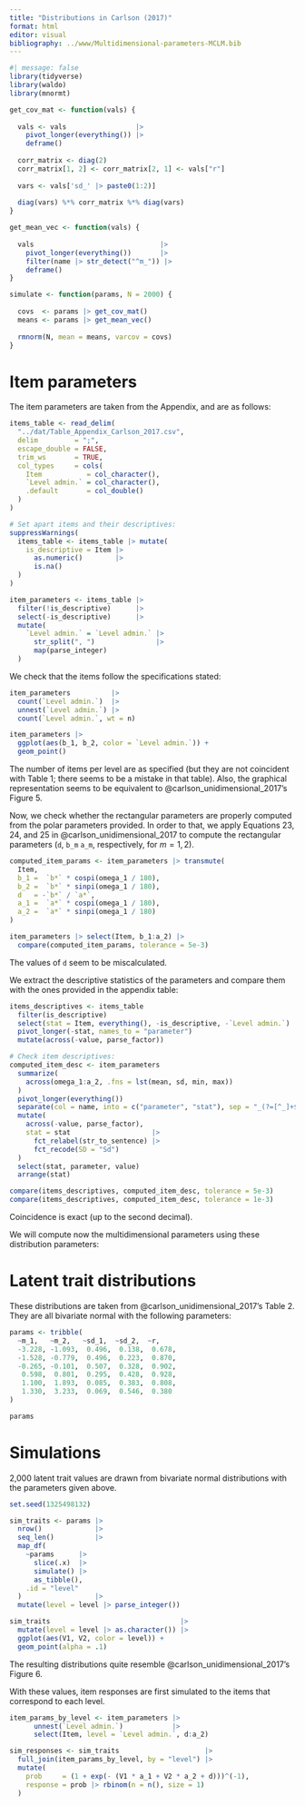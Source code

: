 ```yaml
---
title: "Distributions in Carlson (2017)"
format: html
editor: visual
bibliography: ../www/Multidimensional-parameters-MCLM.bib
---
```


```r
#| message: false
library(tidyverse)
library(waldo)
library(mnormt)
```

```r
get_cov_mat <- function(vals) {
  
  vals <- vals                 |>
    pivot_longer(everything()) |>
    deframe()
  
  corr_matrix <- diag(2)
  corr_matrix[1, 2] <- corr_matrix[2, 1] <- vals["r"]
  
  vars <- vals['sd_' |> paste0(1:2)]
  
  diag(vars) %*% corr_matrix %*% diag(vars)
}

get_mean_vec <- function(vals) {
  
  vals                               |>
    pivot_longer(everything())       |>
    filter(name |> str_detect("^m_")) |>
    deframe()
}

simulate <- function(params, N = 2000) {
  
  covs  <- params |> get_cov_mat()
  means <- params |> get_mean_vec()
  
  rmnorm(N, mean = means, varcov = covs)
}
```

# Item parameters

The item parameters are taken from the Appendix, and are as follows:

```r
items_table <- read_delim(
  "../dat/Table_Appendix_Carlson_2017.csv", 
  delim         = ";",
  escape_double = FALSE,
  trim_ws       = TRUE,
  col_types     = cols(
    Item           = col_character(),
    `Level admin.` = col_character(),
    .default       = col_double()
  )
)

# Set apart items and their descriptives:
suppressWarnings(
  items_table <- items_table |> mutate(
    is_descriptive = Item |>
      as.numeric()        |>
      is.na()
  )
)

item_parameters <- items_table |>
  filter(!is_descriptive)      |>
  select(-is_descriptive)      |>
  mutate(
    `Level admin.` = `Level admin.` |>
      str_split(", ")               |>
      map(parse_integer)
  )
```

We check that the items follow the specifications stated:

```r
item_parameters          |>
  count(`Level admin.`)  |>
  unnest(`Level admin.`) |>
  count(`Level admin.`, wt = n)

item_parameters |>
  ggplot(aes(b_1, b_2, color = `Level admin.`)) +
  geom_point()
```

The number of items per level are as specified (but they are not coincident
with Table 1; there seems to be a mistake in that table). Also, the graphical
representation seems to be equivalent to @carlson_unidimensional_2017's Figure
5.

Now, we check whether the rectangular parameters are properly computed from the
polar parameters provided. In order to that, we apply Equations 23, 24, and 25
in @carlson_unidimensional_2017 to compute the rectangular parameters
(`d`, `b_m` `a_m`, respectively, for $m = {1, 2}$).

```r
computed_item_params <- item_parameters |> transmute(
  Item,
  b_1 =  `b*` * cospi(omega_1 / 180),
  b_2 =  `b*` * sinpi(omega_1 / 180),
  d   = -`b*` / `a*`,
  a_1 =  `a*` * cospi(omega_1 / 180),
  a_2 =  `a*` * sinpi(omega_1 / 180)
)

item_parameters |> select(Item, b_1:a_2) |>
  compare(computed_item_params, tolerance = 5e-3)
```

The values of `d` seem to be miscalculated.

We extract the descriptive statistics of the parameters and compare them with
the ones provided in the appendix table:

```r
items_descriptives <- items_table                                     |>
  filter(is_descriptive)                                              |>
  select(stat = Item, everything(), -is_descriptive, -`Level admin.`) |>
  pivot_longer(-stat, names_to = "parameter")                         |>
  mutate(across(-value, parse_factor))

# Check item descriptives:
computed_item_desc <- item_parameters                                      |>
  summarize(
    across(omega_1:a_2, .fns = lst(mean, sd, min, max))
  )                                                                        |>
  pivot_longer(everything())                                               |>
  separate(col = name, into = c("parameter", "stat"), sep = "_(?=[^_]+$)") |>
  mutate(
    across(-value, parse_factor),
    stat = stat                    |>
      fct_relabel(str_to_sentence) |>
      fct_recode(SD = "Sd")
  )                                                                        |>
  select(stat, parameter, value)                                           |>
  arrange(stat)

compare(items_descriptives, computed_item_desc, tolerance = 5e-3)
compare(items_descriptives, computed_item_desc, tolerance = 1e-3)
```

Coincidence is exact (up to the second decimal).

We will compute now the multidimensional parameters using these distribution
parameters:

# Latent trait distributions

These distributions are taken from @carlson_unidimensional_2017's Table 2.
They are all bivariate normal with the following parameters:

```r
params <- tribble(
  ~m_1,   ~m_2,   ~sd_1,  ~sd_2,  ~r,
  -3.228, -1.093,  0.496,  0.138,  0.678,
  -1.528, -0.779,  0.496,  0.223,  0.870,
  -0.265, -0.101,  0.507,  0.328,  0.902,
   0.598,  0.801,  0.295,  0.428,  0.928,
   1.100,  1.893,  0.085,  0.383,  0.808,
   1.330,  3.233,  0.069,  0.546,  0.380
)

params
```

# Simulations

2,000 latent trait values are drawn from bivariate normal distributions with the
parameters given above.

```r
set.seed(1325498132)

sim_traits <- params |>
  nrow()             |>
  seq_len()          |>
  map_df(
    ~params      |>
      slice(.x)  |>
      simulate() |>
      as_tibble(),
    .id = "level"
  )                  |>
  mutate(level = level |> parse_integer())

sim_traits                                |>
  mutate(level = level |> as.character()) |>
  ggplot(aes(V1, V2, color = level)) +
  geom_point(alpha = .1)
```

The resulting distributions quite resemble @carlson_unidimensional_2017's Figure
6.

With these values, item responses are first simulated to the items that
correspond to each level.

```r
item_params_by_level <- item_parameters |>
      unnest(`Level admin.`)            |>
      select(Item, level = `Level admin.`, d:a_2)

sim_responses <- sim_traits                     |>
  full_join(item_params_by_level, by = "level") |>
  mutate(
    prob     = (1 + exp(- (V1 * a_1 + V2 * a_2 + d)))^(-1),
    response = prob |> rbinom(n = n(), size = 1)
  )
```
